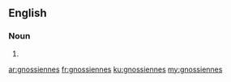 ==English==

===Noun===
{{head|en|plural}}

# {{plural of|gnossienne|lang=en|nocat=1}}

[[ar:gnossiennes]]
[[fr:gnossiennes]]
[[ku:gnossiennes]]
[[my:gnossiennes]]